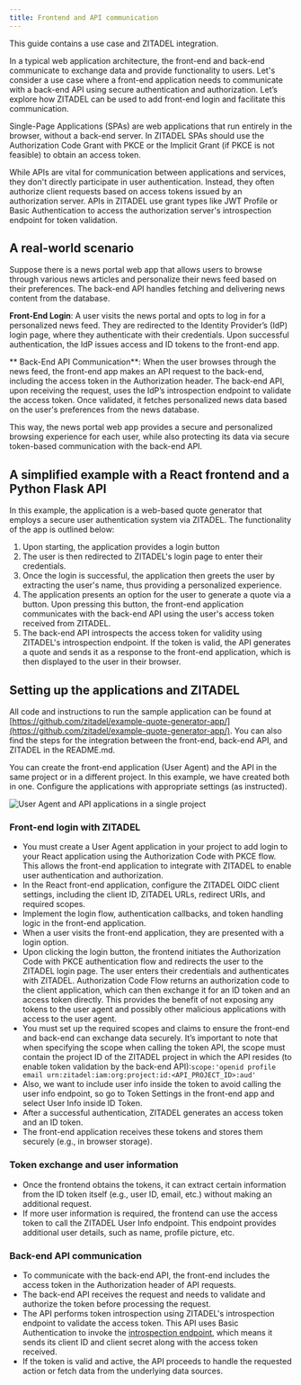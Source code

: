 ```yaml
---
title: Frontend and API communication 
---
```


This guide contains a use case and ZITADEL integration.

In a typical web application architecture, the front-end and back-end communicate to exchange data and provide functionality to users. Let's consider a use case where a front-end application needs to communicate with a back-end API using secure authentication and authorization. Let’s explore how ZITADEL can be used to add front-end login and facilitate this communication. 

Single-Page Applications (SPAs) are web applications that run entirely in the browser, without a back-end server. In ZITADEL SPAs should use the Authorization Code Grant with PKCE or the Implicit Grant (if PKCE is not feasible) to obtain an access token.

While APIs are vital for communication between applications and services, they don't directly participate in user authentication. Instead, they often authorize client requests based on access tokens issued by an authorization server. APIs in ZITADEL use grant types like JWT Profile or Basic Authentication to access the authorization server's introspection endpoint for token validation.

## A real-world scenario

Suppose there is a news portal web app that allows users to browse through various news articles and personalize their news feed based on their preferences. The back-end API handles fetching and delivering news content from the database.

**Front-End Login**: A user visits the news portal and opts to log in for a personalized news feed. They are redirected to the Identity Provider’s (IdP) login page, where they authenticate with their credentials. Upon successful authentication, the IdP issues access and ID tokens to the front-end app.

** Back-End API Communication**: When the user browses through the news feed, the front-end app makes an API request to the back-end, including the access token in the Authorization header. The back-end API, upon receiving the request, uses the IdP’s introspection endpoint to validate the access token. Once validated, it fetches personalized news data based on the user's preferences from the news database.

This way, the news portal web app provides a secure and personalized browsing experience for each user, while also protecting its data via secure token-based communication with the back-end API.

## A simplified example with a React frontend and a Python Flask API

In this example, the application is a web-based quote generator that employs a secure user authentication system via ZITADEL. The functionality of the app is outlined below:

1. Upon starting, the application provides a login button
2. The user is then redirected to ZITADEL's login page to enter their credentials.
3. Once the login is successful, the application then greets the user by extracting the user's name, thus providing a personalized experience. 
4. The application presents an option for the user to generate a quote via a button. Upon pressing this button, the front-end application communicates with the back-end API using the user's access token received from ZITADEL.
5. The back-end API introspects the access token for validity using ZITADEL's introspection endpoint. If the token is valid, the API generates a quote and sends it as a response to the front-end application, which is then displayed to the user in their browser.

## Setting up the applications and ZITADEL


All code and instructions to run the sample application can be found at [https://github.com/zitadel/example-quote-generator-app/](https://github.com/zitadel/example-quote-generator-app/). You can also find the steps for the integration between the front-end, back-end API, and ZITADEL in the README.md. 

You can create the front-end application (User Agent) and the API in the same project or in a different project. In this example, we have created both in one. Configure the applications with appropriate settings (as instructed).

<img src="/docs/img/guides/solution-scenarios/frontend-calling-backend-API_1.png" alt="User Agent and API applications in a single project"/>


### Front-end login with ZITADEL

- You must create a User Agent application in your project to add login to your React application using the Authorization Code with PKCE flow. This allows the front-end application to integrate with ZITADEL to enable user authentication and authorization.
- In the React front-end application, configure the ZITADEL OIDC client settings, including the client ID, ZITADEL URLs,  redirect URIs, and required scopes.
- Implement the login flow, authentication callbacks, and token handling logic in the front-end application.
- When a user visits the front-end application, they are presented with a login option.
- Upon clicking the login button, the frontend initiates the Authorization Code with PKCE authentication flow and redirects the user to the ZITADEL login page. The user enters their credentials and authenticates with ZITADEL. Authorization Code Flow returns an authorization code to the client application, which can then exchange it for an ID token and an access token directly. This provides the benefit of not exposing any tokens to the user agent and possibly other malicious applications with access to the user agent. 
- You must set up the required scopes and claims to ensure the front-end and back-end can exchange data securely. It’s important to note that when specifying the scope when calling the token API, the scope must contain the project ID of the ZITADEL project in which the API resides (to enable token validation by the back-end API):`scope:'openid profile email urn:zitadel:iam:org:project:id:<API_PROJECT_ID>:aud'`
- Also, we want to include user info inside the token to avoid calling the user info endpoint, so go to Token Settings in the front-end app and select User Info inside ID Token.
- After a successful authentication, ZITADEL generates an access token and an ID token.
- The front-end application receives these tokens and stores them securely (e.g., in browser storage).

### Token exchange and user information

- Once the frontend obtains the tokens, it can extract certain information from the ID token itself (e.g., user ID, email, etc.) without making an additional request.
- If more user information is required, the frontend can use the access token to call the ZITADEL User Info endpoint. This endpoint provides additional user details, such as name, profile picture, etc.

### Back-end API communication

- To communicate with the back-end API, the front-end includes the access token in the Authorization header of API requests.
- The back-end API receives the request and needs to validate and authorize the token before processing the request.
- The API performs token introspection using ZITADEL's introspection endpoint to validate the access token. This API uses Basic Authentication to invoke the [introspection endpoint](/docs/apis/openidoauth/endpoints#introspection_endpoint), which means it sends its client ID and client secret along with the access token received. 
- If the token is valid and active, the API proceeds to handle the requested action or fetch data from the underlying data sources.
